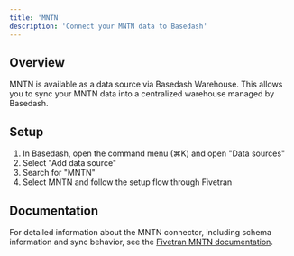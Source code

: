 ```yaml
---
title: 'MNTN'
description: 'Connect your MNTN data to Basedash'
---
```


## Overview

MNTN is available as a data source via Basedash Warehouse. This allows you to sync your MNTN data into a centralized warehouse managed by Basedash.

## Setup

1. In Basedash, open the command menu (⌘K) and open "Data sources"
2. Select "Add data source"
3. Search for "MNTN"
4. Select MNTN and follow the setup flow through Fivetran

## Documentation

For detailed information about the MNTN connector, including schema information and sync behavior, see the [Fivetran MNTN documentation](https://fivetran.com/docs/connectors/applications/mntn).
